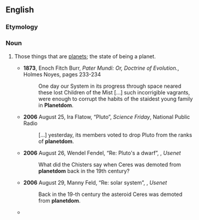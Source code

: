 ==English==

===Etymology===
{{suffix|en|planet|dom}}

===Noun===
{{en-noun|-}}

# {{lb|en|uncommon}} Those things that are [[planet]]s; the state of being a planet.
#* '''1873''', Enoch Fitch Burr, ''Pater Mundi: Or, Doctrine of Evolution.'', Holmes Noyes, pages 233-234
#*: One day our System in its progress through space neared these lost Children of the Mist [...] such incorrigible vagrants, were enough to corrupt the habits of the staidest young family in '''Planetdom'''.
#* '''2006''' August 25, Ira Flatow, “Pluto”, ''Science Friday'', National Public Radio
#*: [...] yesterday, its members voted to drop Pluto from the ranks of '''planetdom'''.
#* '''2006''' August 26, Wendel Fendel, “Re: Pluto's a dwarf”, {{monospace|talk.origins}}, ''Usenet''
#*: What did the Chisters say when Ceres was demoted from '''planetdom''' back in the 19th century?
#* '''2006''' August 29, Manny Feld, “Re: solar system”, {{monospace|talk.origins}}, ''Usenet''
#*: Back in the 19-th century the asteroid Ceres was demoted from '''planetdom'''.
#* {{seemoreCites|en}}